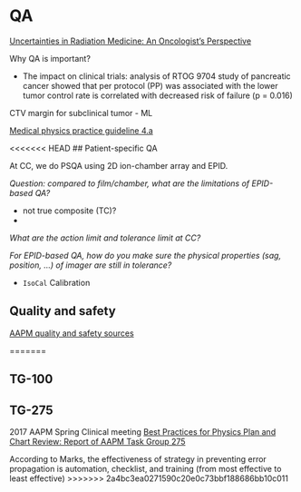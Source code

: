 # QA {#qa}

[Uncertainties in Radiation Medicine: An Oncologist's Perspective](https://vimeo.com/76862861)

Why QA is important?

- The impact on clinical trials: analysis of RTOG 9704 study of pancreatic cancer showed that per protocol (PP) was associated with the lower tumor control rate is correlated with decreased risk of failure (p = 0.016) 

CTV margin for subclinical tumor - ML

[Medical physics practice guideline 4.a](https://aapm.onlinelibrary.wiley.com/doi/full/10.1120/jacmp.v16i3.5431)

<<<<<<< HEAD
## Patient-specific QA

At CC, we do PSQA using 2D ion-chamber array and EPID.

*Question: compared to film/chamber, what are the limitations of EPID-based QA?*

- not true composite (TC)?
- 

*What are the action limit and tolerance limit at CC?*

*For EPID-based QA, how do you make sure the physical properties (sag, position, ...) of imager are still in tolerance?* 

- `IsoCal` Calibration

## Quality and safety 

[AAPM quality and safety sources](https://www.aapm.org/QualitySafety/default.asp)

=======


## TG-100

## TG-275

2017 AAPM Spring Clinical meeting [Best Practices for Physics Plan and Chart Review: Report of AAPM Task Group 275](https://www.aapm.org/education/sams/Default.asp?v=true&mid=127&qid=2573)

According to Marks, the effectiveness of strategy in preventing error propagation is automation, checklist, and training (from most effective to least effective)
>>>>>>> 2a4bc3ea0271590c20e0c73bbf188686bb10c011
